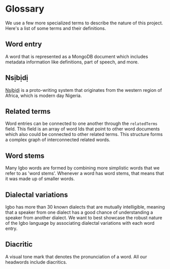 
# Glossary

We use a few more specialized terms to describe the nature of this project. Here's a list of some terms and their definitions.

## Word entry

A word that is represented as a MongoDB document which includes metadata information like definitions, part of speech, and more.

## Nsịbịdị

[Nsịbịdị](https://en.wikipedia.org/wiki/Nsibidi) is a proto-writing system that originates from the western region of Africa, which is modern day Nigeria.

## Related terms

Word entries can be connected to one another through the `relatedTerms` field. This field is an array of word Ids that point to other word 
documents which also could be connected to other related terms. This structure forms a complex graph of interconnected related words.

## Word stems

Many Igbo words are formed by combining more simplistic words that we refer to as 'word stems'. Whenever a word has word stems, that means that it was made up 
of smaller words.

## Dialectal variations

Igbo has more than 30 known dialects that are mutually intelligible, meaning that a speaker from one dialect has a good chance of understanding
a speaker from another dialect. We want to best showcase the robust nature of the Igbo language by associating dialectal variations with each word entry.

## Diacritic

A visual tone mark that denotes the pronunciation of a word. All our headwords include diacritics.

